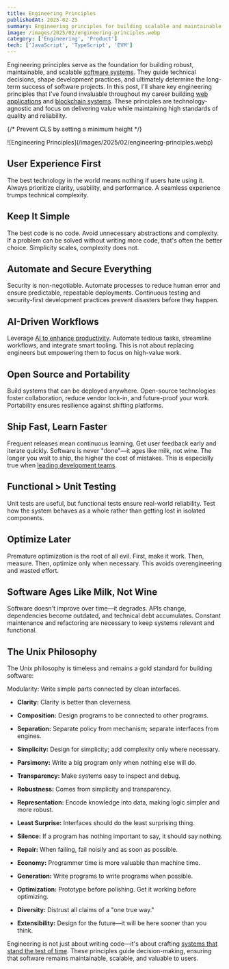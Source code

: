 ```yaml
---
title: Engineering Principles
publishedAt: 2025-02-25
summary: Engineering principles for building scalable and maintainable systems
image: /images/2025/02/engineering-principles.webp
category: ['Engineering', 'Product']
tech: ['JavaScript', 'TypeScript', 'EVM']
---
```


Engineering principles serve as the foundation for building robust, maintainable, and scalable [software systems](/fullstack). They guide technical decisions, shape development practices, and ultimately determine the long-term success of software projects. In this post, I'll share key engineering principles that I've found invaluable throughout my career building [web applications](/frontend) and [blockchain systems](/web3). These principles are technology-agnostic and focus on delivering value while maintaining high standards of quality and reliability.


{/* Prevent CLS by setting a minimum height */}
<div style={{ minHeight: '300px' }}>
![Engineering Principles](/images/2025/02/engineering-principles.webp)
</div>

## User Experience First

The best technology in the world means nothing if users hate using it. Always prioritize clarity, usability, and performance. A seamless experience trumps technical complexity.

## Keep It Simple

The best code is no code. Avoid unnecessary abstractions and complexity. If a problem can be solved without writing more code, that's often the better choice. Simplicity scales, complexity does not.

## Automate and Secure Everything

Security is non-negotiable. Automate processes to reduce human error and ensure predictable, repeatable deployments. Continuous testing and security-first development practices prevent disasters before they happen.

## AI-Driven Workflows

Leverage [AI to enhance productivity](/ai). Automate tedious tasks, streamline workflows, and integrate smart tooling. This is not about replacing engineers but empowering them to focus on high-value work.

## Open Source and Portability

Build systems that can be deployed anywhere. Open-source technologies foster collaboration, reduce vendor lock-in, and future-proof your work. Portability ensures resilience against shifting platforms.

## Ship Fast, Learn Faster

Frequent releases mean continuous learning. Get user feedback early and iterate quickly. Software is never "done"—it ages like milk, not wine. The longer you wait to ship, the higher the cost of mistakes. This is especially true when [leading development teams](/lead).

## Functional > Unit Testing

Unit tests are useful, but functional tests ensure real-world reliability. Test how the system behaves as a whole rather than getting lost in isolated components.

## Optimize Later

Premature optimization is the root of all evil. First, make it work. Then, measure. Then, optimize only when necessary. This avoids overengineering and wasted effort.

## Software Ages Like Milk, Not Wine

Software doesn't improve over time—it degrades. APIs change, dependencies become outdated, and technical debt accumulates. Constant maintenance and refactoring are necessary to keep systems relevant and functional.

## The Unix Philosophy

The Unix philosophy is timeless and remains a gold standard for building software:

Modularity: Write simple parts connected by clean interfaces.
- **Clarity:** Clarity is better than cleverness.

- **Composition:** Design programs to be connected to other programs.

- **Separation:** Separate policy from mechanism; separate interfaces from engines.

- **Simplicity:** Design for simplicity; add complexity only where necessary.

- **Parsimony:** Write a big program only when nothing else will do.

- **Transparency:** Make systems easy to inspect and debug.

- **Robustness:** Comes from simplicity and transparency.

- **Representation:** Encode knowledge into data, making logic simpler and more robust.

- **Least Surprise:** Interfaces should do the least surprising thing.

- **Silence:** If a program has nothing important to say, it should say nothing.

- **Repair:** When failing, fail noisily and as soon as possible.

- **Economy:** Programmer time is more valuable than machine time.

- **Generation:** Write programs to write programs when possible.

- **Optimization:** Prototype before polishing. Get it working before optimizing.

- **Diversity:** Distrust all claims of a "one true way."

- **Extensibility:** Design for the future—it will be here sooner than you think.

Engineering is not just about writing code—it's about crafting [systems that stand the test of time](/tech). These principles guide decision-making, ensuring that software remains maintainable, scalable, and valuable to users.
